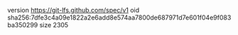 version https://git-lfs.github.com/spec/v1
oid sha256:7dfe3c4a09e1822a2e6add8e574aa7800de687971d7e601f04e9f083ba350299
size 2305
